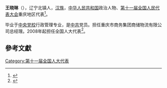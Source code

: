 '''王晓琳'''（{{bd|1954年||}}），辽宁北镇人，[[汉族|汉族]]，[[中华人民共和国|中华人民共和国]]政治人物、[[第十一届全国人民代表大会|第十一届全国人民代表大会]]重庆地区代表<ref>{{cite web|author=新华网|title=第十一届全国人大代表|url=http://news.xinhuanet.com/ziliao/2008-03/03/content_7708230.htm?node=36628|publisher=新华网|accessdate=2014-01-07|archive-date=2014-01-10|archive-url=https://web.archive.org/web/20140110211415/http://news.xinhuanet.com/ziliao/2008-03/03/content_7708230.htm?node=36628|dead-url=no}}</ref>。

毕业于[[中央党校|中央党校]]行政管理专业，是[[中共|中共]]党员。担任重庆市商务集团商储物流有限公司总经理。2008年起担任全国人大代表<ref>{{cite news|title=全国人大代表信息-王晓琳|url= http://210.82.31.1:8084/delegate/viewDelegate.action?dbid=112060|accessdate=2013-04-05|newspaper=全国人大网}}</ref>。

==參考文獻==
{{reflist}}
{{全国人大代表/11/渝}}
[[Category:第十一届全国人大代表|Category:第十一届全国人大代表]]